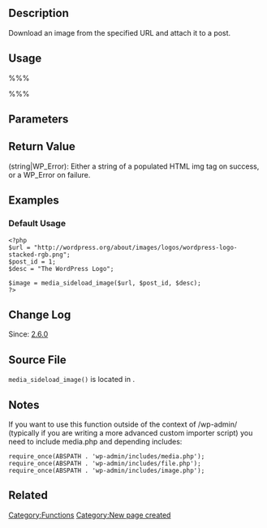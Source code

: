 {{Languages|
{{en|Function_Reference/media_sideload_image}}
{{ja|関数リファレンス/media_sideload_image}}
}}
== Description ==

Download an image from the specified URL and attach it to a post.

== Usage ==

%%% <?php media_sideload_image($file, $post_id, $desc, $return); ?> %%%

== Parameters ==

{{Parameter|$file|string|URL of the image to download.}}

{{Parameter|$post_id|int|The post ID the media is to be attached to.}}

{{Parameter|$desc|string|Description of the image.|optional|null}}

{{Parameter|$return|string|Information returned. 'html' for a complete img src tag, 'src' for the image URL or 'id' (attachment ID).|optional|html}}

== Return Value ==
; (string|WP_Error):  Either a string of a populated HTML img tag on success, or a WP_Error on failure.

== Examples ==
=== Default Usage ===
<pre><?php 
$url = "http://wordpress.org/about/images/logos/wordpress-logo-stacked-rgb.png";
$post_id = 1;
$desc = "The WordPress Logo";

$image = media_sideload_image($url, $post_id, $desc);
?>
</pre>

== Change Log  ==

Since: [[Version 2.6|2.6.0]]

== Source File ==

<tt>media_sideload_image()</tt> is located in {{Trac|wp-admin/includes/media.php}}.

== Notes ==

If you want to use this function outside of the context of /wp-admin/ (typically if you are writing a more advanced custom importer script) you need to include media.php and depending includes: 

<pre>
require_once(ABSPATH . 'wp-admin/includes/media.php');
require_once(ABSPATH . 'wp-admin/includes/file.php');
require_once(ABSPATH . 'wp-admin/includes/image.php');
</pre>

== Related ==

{{Upload Tags}} 

{{Attachment Tags}}

{{Tag Footer}}

[[Category:Functions]]
[[Category:New page created]]